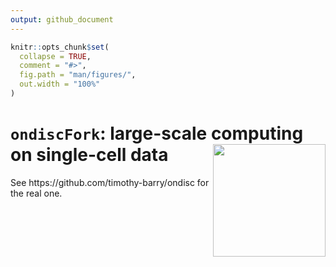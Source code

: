 ```yaml
---
output: github_document
---
```


<!-- README.md is generated from README.Rmd. Please edit that file -->

```r
knitr::opts_chunk$set(
  collapse = TRUE,
  comment = "#>",
  fig.path = "man/figures/",
  out.width = "100%"
)
```

# `ondiscFork`: large-scale computing on single-cell data <img src="man/figures/hex_alt.png" align="right" alt="" width="180" />

See https://github.com/timothy-barry/ondisc for the real one.
